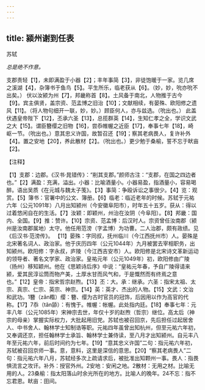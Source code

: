 ```yaml
---
---
---
```

title: 颍州谢到任表
---



苏轼

*总是绝不作意。*

支郡责轻【1】，未即满盈于小器【2】；丰年事简【3】，非徒饱暖于一家。览几席之溪湖【4】，杂簿书于鱼鸟【5】。平生所乐，临老获从【6】。（妙，妙，吮亦吮不出矣。）
伏以汝颍为州【7】，邦畿称首【8】。土风备于南北，人物推于古今【9】。宾主俱贤，盖宗资、范孟博之旧治【10】；文献相续，有晏殊、欧阳修之遗风【11】。（将人物句细开一联，妙，妙。）顾臣何人，亦与兹选。（吮出也。）
此盖伏遇皇帝陛下【12】，丕承六圣【13】，总揽群英【14】，生知仁孝之全，学识文武之大【15】。谓臣簪缨之旧物【16】，尝忝帷幄之近臣【17】，奉事七年【18】，崎岖一节。（吮出也。）意其忠义许国，故暂召还【19】；察其老病畏人，复许补外【4】。置之安地【20】，养此散材【2】。（吮出也。）更少勉于桑榆，誓不忘于畎亩【2】。

【注释】

【1】支郡：边郡。《汉书·晁错传》：“削其支郡。”颜师古注：“支郡，在国之四边者也。”【2】满盈：充满，溢出。小器：比喻酒量小。小器易盈，指酒量小，容易喝醉。语出吴质《在元城与魏太子笺》。【3】事简：争殴诉讼之事很少。【4】览：观赏。【5】簿书：官署中的公文、簿册。【6】临老：临近老年的时候。苏轼于元祐六年（公元1091年）八月出知颍州（今安徽阜阳市），时年五十五岁。获从：得以过着悠闲自在的生活。【7】汝颖：即颖州，州治在汝阴（今阜阳）。【8】邦畿：国内、全国。【9】推：赞许。【10】宗资、范孟博：后汉时人。宗资曾任汝南郡（颍州是汝南郡属地）太守。他任用范滂（字孟博）为功曹。二人治郡，颇有政绩。见《后汉书·范滂传》。
【11】晏殊：字同叔，抚州临川（今江西抚州市）人。晏殊是北宋著名词人、政治家。他于庆历四年（公元1044年）九月被罢去宰相职务，出知颍州。欧阳修：字永叔，庐陵（今江西吉安市）人。欧阳修是北宋诗文革新运动的领导者、著名文学家、政治家。皇祐元年（公元1049年）初，欧阳修由广陵（扬州）移知颖州。他在《思颖诗后序》中说：“皇祐元年春，予自广陵得请来颍，爱其民淳讼筒而物产美，土厚水甘而风气和，于是慨然而有终焉之意也。”【12】皇帝：指宋哲宗赵煦。【13】丕：大。承：继承。六圣：指宋太祖、太宗、真宗、仁宗、英宗、神宗。【14】英：英才、杰出的人物。【15】文武：文治和武功。1簪（zǎn糌）缨：簪、缨为古时官员的冠饰，后因用以作为高官的代称。【17】7忝（tǎn舔）：有愧于。帷幄：帐幄。此处指内廷。【18】奉事七年：元丰八年（公元1085年）宋神宗去世，年仅十岁的赵煦（哲宗）继位。高太后（神宗的母亲）掌握实际权力，大批起用旧党。苏轼也被召回京，先后担任过起居舍人、中书舍人、翰林学士知制诰等职。元祐四年虽曾出知杭州，但至元祐六年初，又奉调还京，担任翰林学士承旨、翰林学士兼侍读，至八月才出知颍州。自元丰八年至元祐六年，前后时间约为七年。【19】“意其忠义许国”二句：指元祐六年初，苏轼被召回京师一事。意，意料，这里是深信的意思。【20】“察其老病畏人”二句：指元祐六年八月，苏轼经多次上疏请求后，被批准出知颗州一事。畏人：指畏惧流言之攻讦。补外：授官外州。2安地：安闲之地。2散材：无用之材。比喻无用的人。23桑榆：指太阳落山时余光所在的地方。比喻人的晚年。24不忘：指不忘君恩。畎亩：田间。